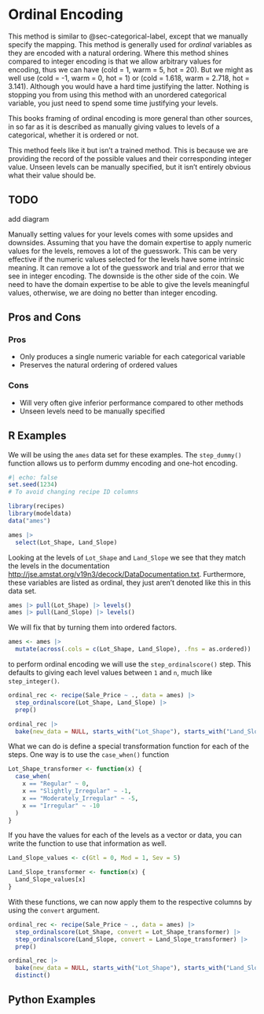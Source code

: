 # Ordinal Encoding {#sec-categorical-ordinal}

This method is similar to @sec-categorical-label, except that we manually specify the mapping. This method is generally used for *ordinal* variables as they are encoded with a natural ordering. Where this method shines compared to integer encoding is that we allow arbitrary values for encoding, thus we can have (cold = 1, warm = 5, hot = 20). But we might as well use (cold = -1, warm = 0, hot = 1) or (cold = 1.618, warm = 2.718, hot = 3.141). Although you would have a hard time justifying the latter. Nothing is stopping you from using this method with an unordered categorical variable, you just need to spend some time justifying your levels.

::: callout-note
This books framing of ordinal encoding is more general than other sources, in so far as it is described as manually giving values to levels of a categorical, whether it is ordered or not.
:::

This method feels like it but isn't a trained method. This is because we are providing the record of the possible values and their corresponding integer value. Unseen levels can be manually specified, but it isn't entirely obvious what their value should be.

::: {.callout-caution}
# TODO

add diagram
:::

Manually setting values for your levels comes with some upsides and downsides. Assuming that you have the domain expertise to apply numeric values for the levels, removes a lot of the guesswork. This can be very effective if the numeric values selected for the levels have some intrinsic meaning. It can remove a lot of the guesswork and trial and error that we see in integer encoding. The downside is the other side of the coin. We need to have the domain expertise to be able to give the levels meaningful values, otherwise, we are doing no better than integer encoding.

## Pros and Cons

### Pros

-   Only produces a single numeric variable for each categorical variable
-   Preserves the natural ordering of ordered values

### Cons

-   Will very often give inferior performance compared to other methods
-   Unseen levels need to be manually specified

## R Examples

We will be using the `ames` data set for these examples. The `step_dummy()` function allows us to perform dummy encoding and one-hot encoding.

```r
#| echo: false
set.seed(1234)
# To avoid changing recipe ID columns
```

```r
library(recipes)
library(modeldata)
data("ames")

ames |>
  select(Lot_Shape, Land_Slope)
```

Looking at the levels of `Lot_Shape` and `Land_Slope` we see that they match the levels in the documentation <http://jse.amstat.org/v19n3/decock/DataDocumentation.txt>. Furthermore, these variables are listed as ordinal, they just aren't denoted like this in this data set.

```r
ames |> pull(Lot_Shape) |> levels()
ames |> pull(Land_Slope) |> levels()
```

We will fix that by turning them into ordered factors.

```r
ames <- ames |>
  mutate(across(.cols = c(Lot_Shape, Land_Slope), .fns = as.ordered))
```

to perform ordinal encoding we will use the `step_ordinalscore()` step. This defaults to giving each level values between `1` and `n`, much like `step_integer()`.

```r
ordinal_rec <- recipe(Sale_Price ~ ., data = ames) |>
  step_ordinalscore(Lot_Shape, Land_Slope) |>
  prep()

ordinal_rec |>
  bake(new_data = NULL, starts_with("Lot_Shape"), starts_with("Land_Slope"))
```

What we can do is define a special transformation function for each of the steps. One way is to use the `case_when()` function

```r
Lot_Shape_transformer <- function(x) {
  case_when(
    x == "Regular" ~ 0, 
    x == "Slightly_Irregular" ~ -1,
    x == "Moderately_Irregular" ~ -5,
    x == "Irregular" ~ -10
  )
}
```

If you have the values for each of the levels as a vector or data, you can write the function to use that information as well.

```r
Land_Slope_values <- c(Gtl = 0, Mod = 1, Sev = 5)

Land_Slope_transformer <- function(x) {
  Land_Slope_values[x]
}
```

With these functions, we can now apply them to the respective columns by using the `convert` argument.

```r
ordinal_rec <- recipe(Sale_Price ~ ., data = ames) |>
  step_ordinalscore(Lot_Shape, convert = Lot_Shape_transformer) |>
  step_ordinalscore(Land_Slope, convert = Land_Slope_transformer) |>
  prep()

ordinal_rec |>
  bake(new_data = NULL, starts_with("Lot_Shape"), starts_with("Land_Slope")) |>
  distinct()
```

## Python Examples
